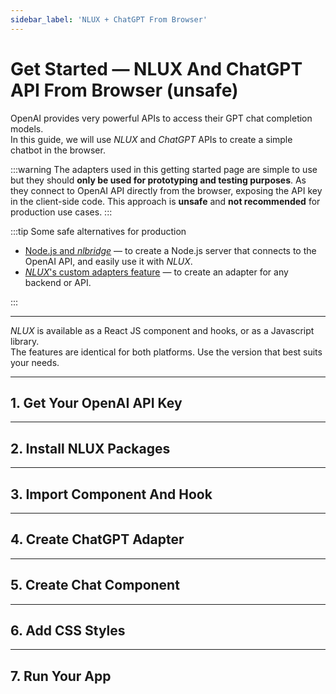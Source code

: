 ```yaml
---
sidebar_label: 'NLUX + ChatGPT From Browser'
---
```











# Get Started ― NLUX And ChatGPT API From Browser (unsafe)

OpenAI provides very powerful APIs to access their GPT chat completion models.<br />
In this guide, we will use _NLUX_ and _ChatGPT_ APIs to create a simple chatbot in the browser.

:::warning
The adapters used in this getting started page are simple to use but they
should **only be used for prototyping and testing purposes**. As they connect
to OpenAI API directly from the browser, exposing the API key in the client-side code.
This approach is **unsafe** and **not recommended** for production use cases.
:::

:::tip Some safe alternatives for production

* [Node.js and _nlbridge_](/learn/get-started/nlux-nodejs-nlbridge-chatgpt) ― to create a Node.js server that connects to
the OpenAI API, and easily use it with _NLUX_.
* [_NLUX_'s custom adapters feature](/learn/adapters/custom-adapters) ― to create an adapter for any backend or API.

:::

---

_NLUX_ is available as a React JS component and hooks, or as a Javascript library.<br />
The features are identical for both platforms.
Use the version that best suits your needs.

<PlatformSelector reactJs={ReactJs} javascript={Javascript}/>

---

## 1. Get Your OpenAI API Key

<PlatformSection javascript={ApiKeyJavascript} reactJs={ApiKeyReactJs}/>

---

## 2. Install NLUX Packages

<PlatformSection javascript={InstallJavascript} reactJs={InstallReactJs}/>

---

## 3. Import Component And Hook

<PlatformSection javascript={ImportJavascript} reactJs={ImportReactJs}/>

---

## 4. Create ChatGPT Adapter

<PlatformSection javascript={CreateAdapterJavascript} reactJs={CreateAdapterReactJs}/>

---

## 5. Create Chat Component

<PlatformSection javascript={CreateChatCompJavascript} reactJs={CreateChatCompReactJs}/>

---

## 6. Add CSS Styles

<PlatformSection javascript={StyleJavascript} reactJs={StyleReactJs}/>

---

## 7. Run Your App

<PlatformSection javascript={RunJavascript} reactJs={RunReactJs}/>

